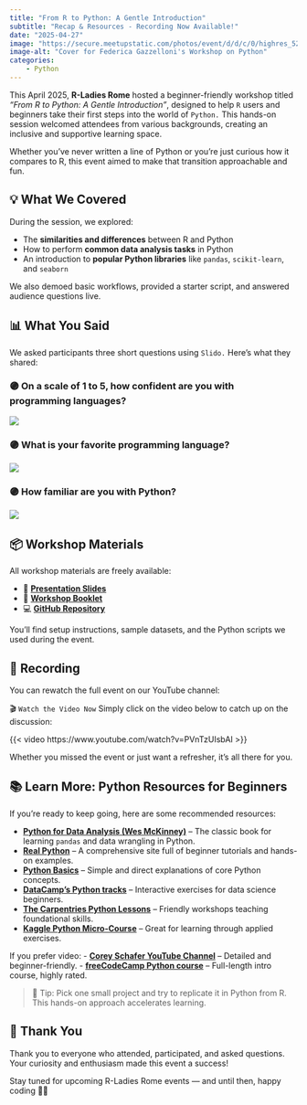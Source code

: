 ```yaml
---
title: "From R to Python: A Gentle Introduction"
subtitle: "Recap & Resources - Recording Now Available!"
date: "2025-04-27"
image: "https://secure.meetupstatic.com/photos/event/d/d/c/0/highres_527516768.webp?w=750"
image-alt: "Cover for Federica Gazzelloni's Workshop on Python"
categories: 
    - Python
---
```


This April 2025, **R-Ladies Rome** hosted a beginner-friendly workshop titled _“From R to Python: A Gentle Introduction”_, designed to help `R` users and beginners take their first steps into the world of `Python.` This hands-on session welcomed attendees from various backgrounds, creating an inclusive and supportive learning space.

Whether you’ve never written a line of Python or you’re just curious how it compares to R, this event aimed to make that transition approachable and fun.

## 💡 What We Covered

During the session, we explored:

- The **similarities and differences** between R and Python 
- How to perform **common data analysis tasks** in Python  
- An introduction to **popular Python libraries** like `pandas`, `scikit-learn`, and `seaborn`  

We also demoed basic workflows, provided a starter script, and answered audience questions live.

## 📊 What You Said

We asked participants three short questions using `Slido.` Here's what they shared:

### 🟣 On a scale of 1 to 5, how confident are you with programming languages? 
![](images/27042025_q1.png)

### 🟣 What is your favorite programming language?
![](images/27042025_q2.png)

### 🟣 How familiar are you with Python?
![](images/27042025_q3.png)


## 📦 Workshop Materials

All workshop materials are freely available:

- 🎤 [**Presentation Slides**](https://rladiesrome.quarto.pub/from-r-to-python-a-gentle-introduction/)  
- 📖 [**Workshop Booklet**](https://fgazzelloni.quarto.pub/from-r-to-python-a-gentle-introduction/)  
- 💻 [**GitHub Repository**](https://github.com/Fgazzelloni/From-R-to-Python-A-Gentle-Introduction)

You’ll find setup instructions, sample datasets, and the Python scripts we used during the event.

## 🎥 Recording

You can rewatch the full event on our YouTube channel:

🎬 `Watch the Video Now`
Simply click on the video below to catch up on the discussion:

{{< video https://www.youtube.com/watch?v=PVnTzUIsbAI >}}

Whether you missed the event or just want a refresher, it’s all there for you.

## 📚 Learn More: Python Resources for Beginners

If you're ready to keep going, here are some recommended resources:

- **[Python for Data Analysis (Wes McKinney)](https://wesmckinney.com/book/)** – The classic book for learning `pandas` and data wrangling in Python.
- **[Real Python](https://realpython.com/)** – A comprehensive site full of beginner tutorials and hands-on examples.
- **[Python Basics](https://pythonbasics.org/)** – Simple and direct explanations of core Python concepts.
- **[DataCamp's Python tracks](https://www.datacamp.com/)** – Interactive exercises for data science beginners.
- **[The Carpentries Python Lessons](https://swcarpentry.github.io/python-novice-gapminder/)** – Friendly workshops teaching foundational skills.
- **[Kaggle Python Micro-Course](https://www.kaggle.com/learn/python)** – Great for learning through applied exercises.

If you prefer video:
- **[Corey Schafer YouTube Channel](https://www.youtube.com/c/CoreySchafer)** – Detailed and beginner-friendly.
- **[freeCodeCamp Python course](https://www.youtube.com/watch?v=rfscVS0vtbw)** – Full-length intro course, highly rated.

> 📌 Tip: Pick one small project and try to replicate it in Python from R. This hands-on approach accelerates learning.

## 💜 Thank You

Thank you to everyone who attended, participated, and asked questions. Your curiosity and enthusiasm made this event a success!

Stay tuned for upcoming R-Ladies Rome events — and until then, happy coding 🐍💜